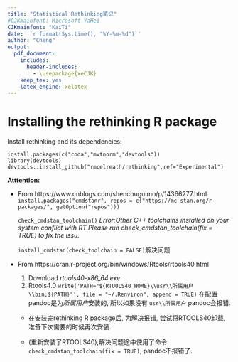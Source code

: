 ```yaml
---
title: "Statistical Rethinking笔记"
#CJKmainfont: Microsoft YaHei
CJKmainfont: "KaiTi"
date: '`r format(Sys.time(), "%Y-%m-%d")`'
author: "Cheng"
output:
  pdf_document:
    includes:
      header-includes:
        - \usepackage{xeCJK}
    keep_tex: yes
    latex_engine: xelatex
---
```

# Installing the rethinking R package

Install rethinking and its dependencies:

```
install.packages(c("coda","mvtnorm","devtools"))
library(devtools)
devtools::install_github("rmcelreath/rethinking",ref="Experimental")
```

**Atttention:**

- From https://www.cnblogs.com/shenchuguimo/p/14366277.html
  `install.packages("cmdstanr", repos = c("https://mc-stan.org/r-packages/", getOption("repos")))`

  `check_cmdstan_toolchain()`
  *Error:Other C++ toolchains installed on your system conflict with RT.Please run check_cmdstan_toolchain(fix = TRUE) to fix the issu.*

  `install_cmdstan(check_toolchain = FALSE)`解决问题

- From https://cran.r-project.org/bin/windows/Rtools/rtools40.html
  1. Download *rtools40-x86_64.exe*
  2. Rtools4.0 
  `write('PATH="${RTOOLS40_HOME}\\usr\\所属用户\\bin;${PATH}"', file = "~/.Renviron", append = TRUE)`
  在配置pandoc是为*所属用户*安装的, 所以如果没有 `usr\\所属用户` pandoc会报错.
  - 在安装完rethinking R package后, 为解决报错, 尝试将RTOOLS40卸载, 准备下次需要的时候再次安装.
  
  - (重新安装了RTOOLS40),解决问题途中使用了命令`check_cmdstan_toolchain(fix = TRUE)`, pandoc不报错了.
